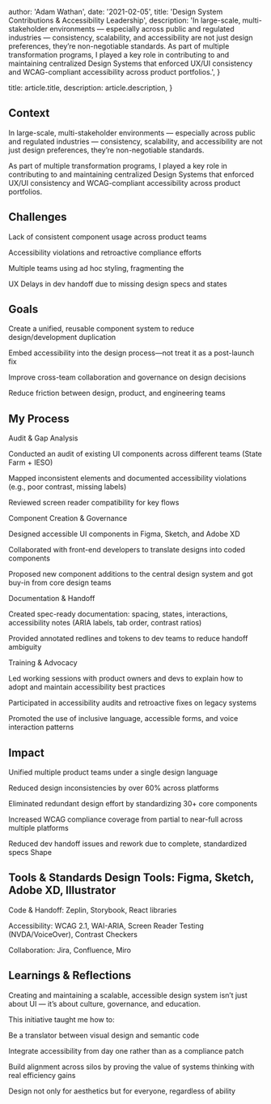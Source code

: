 
  author: 'Adam Wathan',
  date: '2021-02-05',
  title: 'Design System Contributions & Accessibility Leadership',
  description:
    'In large-scale, multi-stakeholder environments — especially across public and regulated industries — consistency, scalability, and accessibility are not just design preferences, they’re non-negotiable standards. As part of multiple transformation programs, I played a key role in contributing to and maintaining centralized Design Systems that enforced UX/UI consistency and WCAG-compliant accessibility across product portfolios.',
}

  title: article.title,
  description: article.description,
}


## Context 

In large-scale, multi-stakeholder environments — especially across public and regulated industries — consistency, scalability, and accessibility are not just design preferences, they’re non-negotiable standards. 

As part of multiple transformation programs, I played a key role in contributing to and maintaining centralized Design Systems that enforced UX/UI consistency and WCAG-compliant accessibility across product portfolios. 

## Challenges 

Lack of consistent component usage across product teams

Accessibility violations and retroactive compliance efforts 

Multiple teams using ad hoc styling, fragmenting the 

UX Delays in dev handoff due to missing design specs and states 

## Goals 

Create a unified, reusable component system to reduce design/development duplication 

Embed accessibility into the design process—not treat it as a post-launch fix 

Improve cross-team collaboration and governance on design decisions 

Reduce friction between design, product, and engineering teams 

## My Process 

Audit & Gap Analysis 

Conducted an audit of existing UI components across different teams (State Farm + IESO) 

Mapped inconsistent elements and documented accessibility violations (e.g., poor contrast, missing labels) 

Reviewed screen reader compatibility for key flows 

Component Creation & Governance 

Designed accessible UI components in Figma, Sketch, and Adobe XD

Collaborated with front-end developers to translate designs into coded components 

Proposed new component additions to the central design system and got buy-in from core design teams 

Documentation & Handoff 

Created spec-ready documentation: spacing, states, interactions, accessibility notes (ARIA labels, tab order, contrast ratios) 

Provided annotated redlines and tokens to dev teams to reduce handoff ambiguity 

Training & Advocacy 

Led working sessions with product owners and devs to explain how to adopt and maintain accessibility best practices 

Participated in accessibility audits and retroactive fixes on legacy systems 

Promoted the use of inclusive language, accessible forms, and voice interaction patterns 

## Impact 

Unified multiple product teams under a single design language 

Reduced design inconsistencies by over 60% across platforms 

Eliminated redundant design effort by standardizing 30+ core components 

Increased WCAG compliance coverage from partial to near-full across multiple platforms 

Reduced dev handoff issues and rework due to complete, standardized specs Shape 

## Tools & Standards Design Tools: Figma, Sketch, Adobe XD, Illustrator 

Code & Handoff: Zeplin, Storybook, React libraries 

Accessibility: WCAG 2.1, WAI-ARIA, Screen Reader Testing (NVDA/VoiceOver), Contrast Checkers 

Collaboration: Jira, Confluence, Miro 

## Learnings & Reflections 

Creating and maintaining a scalable, accessible design system isn’t just about UI — it’s about culture, governance, and education. 

This initiative taught me how to: 

Be a translator between visual design and semantic code 

Integrate accessibility from day one rather than as a compliance patch 

Build alignment across silos by proving the value of systems thinking with real efficiency gains 

Design not only for aesthetics but for everyone, regardless of ability


